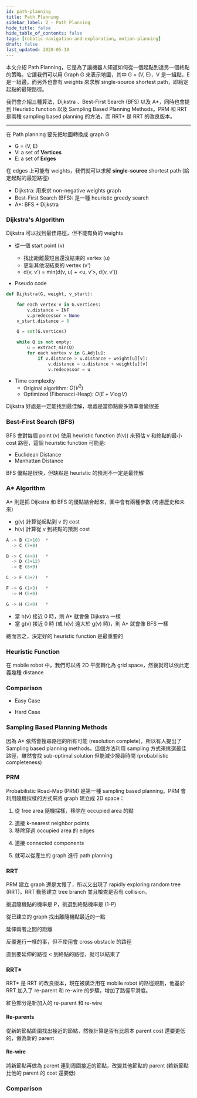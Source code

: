 ```yaml
---
id: path-planning
title: Path Planning
sidebar_label: 2 - Path Planning
hide_title: false
hide_table_of_contents: false
tags: [robotic-navigation-and-exploration, motion-planning]
draft: false
last_updated: 2020-05-10
---
```


本文介紹 Path Planning，它是為了讓機器人知道如何從一個起點到達另一個終點的策略。它讓我們可以用 Graph G 來表示地圖，其中 G = (V, E)，V 是一組點，E 是一組邊。而另外也會有 weights 來求解 single-source shortest path，即給定起點的最短路徑。

我們會介紹三種算法，Dijkstra 、Best-First Search (BFS) 以及 A\*，同時也會提到 Heuristic function 以及 Sampling Based Planning Methods。PRM 和 RRT 是兩種 sampling based planning 的方法，而 RRT\* 是 RRT 的改良版本。

---

在 Path planning 要先把地圖轉換成 graph G

- G = (V, E)
- V: a set of **Vertices**
- E: a set of **Edges**

在 edges 上可能有 weights，我們就可以求解 **single-source** shortest path (給定起點的最短路徑)

- Dijkstra: 用來求 non-negative weights graph
- Best-First Search (BFS): 是一種 heuristic greedy search
- A\*: BFS + Dijkstra

### Dijkstra's Algorithm

Dijkstra 可以找到最佳路徑，但不能有負的 weights

- 從一個 start point (v)

  - 找出距離最短且還沒結束的 vertex (u)
  - 更新其他沒結束的 vertex (v')
  - d(v, v’) = min(d(v, u) + <u, v’>, d(v, v’))

- Pseudo code

```python
def Dijkstra(G, weight, v_start):

    for each vertex v in G.vertices:
        v.distance = INF
        v.predecessor = None
    v_start.distance = 0

    Q = set(G.vertices)

    while Q is not empty:
        u = extract_min(Q)
        for each vertex v in G.Adj[u]:
            if v.distance > u.distance + weight[u][v]:
                v.distance = u.distance + weight[u][v]
                v.redecessor = u
```

<fig
  src="/img/learning/robotic-navigation-and-exploration/02-motion-planning/path_planning_dijkstra.png"
  caption="Path planning dijkstra"
/>

- Time complexity
  - Original algorithm: $O(V^2)$
  - Optimized (Fibonacci-Heap): $O(E+V\log V)$

Dijkstra 好處是一定能找到最佳解，壞處是當節點變多效率會變很差

### Best-First Search (BFS)

BFS 會對每個 point (v) 使用 heuristic function (f(v)) 來預估 v 和終點的最小 cost 路徑，這個 heuristic function 可能是:

- Euclidean Distance
- Manhattan Distance

<fig
  src="/img/learning/robotic-navigation-and-exploration/02-motion-planning/path_planning_bfs.png"
  caption="Path planning BFS"
/>

BFS 優點是很快，但缺點是 heuristic 的預測不一定是最佳解

### A\* Algorithm

A\* 則是把 Dijkstra 和 BFS 的優點結合起來，圖中會有兩種參數 (考慮歷史和未來)

<fig
  src="/img/learning/robotic-navigation-and-exploration/02-motion-planning/path_planning_astar.png"
  caption="Path planning A*"
/>

- g(v) 計算從起點到 v 的 cost
- h(v) 計算從 v 到終點的預測 cost

<fig
  src="/img/learning/robotic-navigation-and-exploration/02-motion-planning/path_planning_astar2.png"
  caption="Path planning A*"
/>

```python
A -> B (2+10)  *
  -> C (7+8)

B -> C (4+8)   *
  -> D (3+12)
  -> E (8+9)

C -> F (3+7)   *

F -> G (1+3)   *
  -> H (5+0)

G -> H (2+0)   *
```

- 當 h(v) 接近 0 時，則 A\* 就會像 Dijkstra 一樣
- 當 g(v) 接近 0 時 (或 h(v) 遠大於 g(v) 時)，則 A\* 就會像 BFS 一樣

總而言之，決定好的 heuristic function 是最重要的

### Heuristic Function

在 mobile robot 中，我們可以將 2D 平面轉化為 grid space，然後就可以依此定義幾種 distance

<fig
  src="/img/learning/robotic-navigation-and-exploration/02-motion-planning/path_planning_heuristic.png"
  caption="Path planning heuristic"
/>

### Comparison

- Easy Case

<fig
  src="/img/learning/robotic-navigation-and-exploration/02-motion-planning/path_planning_comparison_easy.png"
  caption="Path planning comparison easy"
/>

- Hard Case

<fig
  src="/img/learning/robotic-navigation-and-exploration/02-motion-planning/path_planning_comparison_hard.png"
  caption="Path planning comparison hard"
/>

### Sampling Based Planning Methods

因為 A\* 依然會搜尋路徑的所有可能 (resolution complete)，所以有人提出了 Sampling based planning methods。這個方法利用 sampling 方式來挑選最佳路徑，雖然會找 sub-optimal solution 但能減少搜尋時間 (probabilistic completeness)

### PRM

Probabilistic Road-Map (PRM) 是第一種 sampling based planning。PRM 會利用隨機採樣的方式來將 graph 建立成 2D space：

1. 從 free area 隨機採樣，移除在 occupied area 的點

<fig
  src="/img/learning/robotic-navigation-and-exploration/02-motion-planning/prm_1.png"
  caption="PRM Step 1"
/>

2. 連接 k-nearest neighbor points
3. 移除穿過 occupied area 的 edges

<fig
  src="/img/learning/robotic-navigation-and-exploration/02-motion-planning/prm_2.png"
  caption="PRM Step 2"
/>

4. 連接 connected components

<fig
  src="/img/learning/robotic-navigation-and-exploration/02-motion-planning/prm_3.png"
  caption="PRM Step 3"
/>

5. 就可以從產生的 graph 進行 path planning

<fig
  src="/img/learning/robotic-navigation-and-exploration/02-motion-planning/prm_4.png"
  caption="PRM Step 4"
/>

### RRT

PRM 建立 graph 還是太慢了，所以又出現了 rapidly exploring random tree (RRT)。RRT 動態建立 tree branch 並且檢查是否有 collision。

<fig
  src="/img/learning/robotic-navigation-and-exploration/02-motion-planning/rrt_algorithm.png"
  caption="RRT Algorithm"
/>

挑選隨機點的機率是 P，挑選到終點機率是 (1-P)

<fig
  src="/img/learning/robotic-navigation-and-exploration/02-motion-planning/rrt_1.png"
  caption="RRT Step 1"
/>

從已建立的 graph 找出離隨機點最近的一點

<fig
  src="/img/learning/robotic-navigation-and-exploration/02-motion-planning/rrt_2.png"
  caption="RRT Step 2"
/>

延伸兩者之間的距離

<fig
  src="/img/learning/robotic-navigation-and-exploration/02-motion-planning/rrt_3.png"
  caption="RRT Step 3"
/>

反覆進行一樣的事，但不使用會 cross obstacle 的路徑

<fig
  src="/img/learning/robotic-navigation-and-exploration/02-motion-planning/rrt_4.png"
  caption="RRT Step 4"
/>

直到要延伸的路徑 < 到終點的路徑，就可以結束了

<fig
  src="/img/learning/robotic-navigation-and-exploration/02-motion-planning/rrt_5.png"
  caption="RRT Step 5"
/>

### RRT\*

RRT\* 是 RRT 的改良版本，現在被廣泛用在 mobile robot 的路徑規劃，他基於 RRT 加入了 re-parent 和 re-wire 的步驟，增加了路徑平滑度。

<fig
  src="/img/learning/robotic-navigation-and-exploration/02-motion-planning/rrt_star_algorithm.png"
  caption="RRT* Algorithm"
/>

紅色部分是新加入的 re-parent 和 re-wire

#### Re-parents

從新的節點周圍找出接近的節點，然後計算是否有比原本 parent cost 還要更低的，做為新的 parent

<fig
  src="/img/learning/robotic-navigation-and-exploration/02-motion-planning/rrt_star_reparent.png"
  caption="RRT* Re-parent"
/>

#### Re-wire

將新節點再做為 parent 連到周圍接近的節點，改變其他節點的 parent (若新節點比他的 parent 的 cost 還要低)

<fig
  src="/img/learning/robotic-navigation-and-exploration/02-motion-planning/rrt_star_rewire.png"
  caption="RRT* Re-wire"
/>

### Comparison

<fig
  src="/img/learning/robotic-navigation-and-exploration/02-motion-planning/rrt_rrt_star.png"
  caption="RRT vs RRT*"
/>
